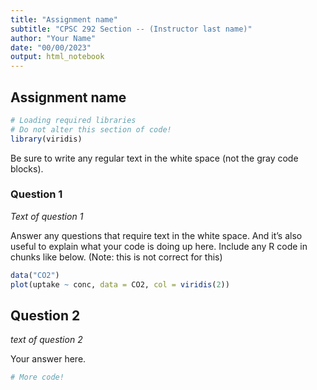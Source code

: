 ```yaml
---
title: "Assignment name"
subtitle: "CPSC 292 Section -- (Instructor last name)"
author: "Your Name"
date: "00/00/2023"
output: html_notebook
---
```


## Assignment name

```r
# Loading required libraries
# Do not alter this section of code!
library(viridis)
```

Be sure to write any regular text in the white space (not the gray code blocks).

### Question 1

*Text of question 1 *

Answer any questions that require text in the white space. And it's also useful to explain what your code is doing up here. Include any R code in chunks like below. (Note: this is not correct for this)
```r
data("CO2")
plot(uptake ~ conc, data = CO2, col = viridis(2))
```

## Question 2

*text of question 2*

Your answer here. 

```r
# More code!

```


